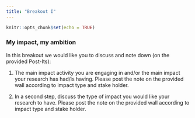 ```yaml
---
title: "Breakout I"
---
```




```r
knitr::opts_chunk$set(echo = TRUE)
```

### My impact, my ambition

In this breakout we would like you to discuss and note down (on the provided Post-Its):

1) The main impact activity you are engaging in and/or the main impact your research has had/is having. Please post the note on the provided wall according to impact type and stake holder.

2) In a second step, discuss the type of impact you would like your research to have. Please post the note on the provided wall according to impact type and stake holder.







